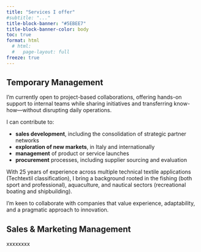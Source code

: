 ```yaml
---
title: "Services I offer"
#subtitle: "..."
title-block-banner: "#5EBEE7"
title-block-banner-color: body
toc: true
format: html
  # html: 
  #   page-layout: full
freeze: true
---
```


<!-- https://quarto.org/docs/output-formats/page-layout.html -->
<!-- > [*Website under construction...*]{style="color:#A14155; font-size: 1.5em;"} -->

## Temporary Management

<!-- https://www.paolopenzo.it/area-temporary-management/ -->

<!-- Propongo collaborazioni a progetto, affiancando team interni, condividendo iniziative e trasferendo nel contempo competenze, senza interruzione o stravolgimenti della normale operatività. Specificamente, posso offrire supporto in: -->

<!-- + aerea vendite, incluso nel consolidamento della rete di partner strategici. -->
<!-- + esplorazione di nuovi mercati, in Italia e all'estero -->
<!-- + gestione delle attività di immissione di un nuovo prodotto o servizio -->
<!-- + area acquisti, con consulenza nella ricerca fornitori -->

<!-- Negli ultimi 25 anni, ho acquisito esperienze nei settori di applicazione dei tessuti tecnici (classificazione Techtextil). Provengo dal mondo della pesca (professionale e sportiva), dell’acquacoltura e della nautica (diporto e cantieristica). -->


I’m currently open to project-based collaborations, offering hands-on support to internal teams while sharing initiatives and transferring know-how—without disrupting daily operations.

I can contribute to:

+ **sales development**, including the consolidation of strategic partner networks
+ **exploration of new markets**, in Italy and internationally
+ **management** of product or service launches
+ **procurement** processes, including supplier sourcing and evaluation

With 25 years of experience across multiple technical textile applications (Techtextil classification), I bring a background rooted in the fishing (both sport and professional), aquaculture, and nautical sectors (recreational boating and shipbuilding).

I'm keen to collaborate with companies that value experience, adaptability, and a pragmatic approach to innovation.

## Sales & Marketing Management

xxxxxxxx
